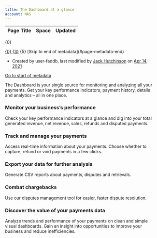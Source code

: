 ```yaml
---
title: The Dashboard at a glance
account: NAS
---
```


<table class="aui"> <thead> <tr class="header"> <th class="search-result-title">Page Title</th> <th class="search-result-space">Space</th> <th class="search-result-date">Updated</th> </tr> </thead> </table> <p class="search-result-count">{0}</p> <tr class="search-result"> <td class="search-result-title"><a href="{1}" class="content-type-{2}"><span>{0}</span></a></td> <td class="search-result-space"><a class="space" href="/display/{4}/" title="{3}">{3}</a></td> <td class="search-result-date"><span class="date" title="{6}">{5}</span></td> </tr> [Skip to end of metadata](#page-metadata-end)

*   Created by user-faddb, last modified by [Jack Hutchinson](    /display/~jack.hutchinson
    ) on [Apr 14, 2021](/pages/diffpagesbyversion.action?pageId=8488047&selectedPageVersions=20&selectedPageVersions=21 "Show changes")

[Go to start of metadata](#page-metadata-start)

The Dashboard is your single source for monitoring and analyzing all your payments. Get your key performance indicators, payment history, details and analytics – all in one place.

### Monitor your business’s performance

Check your key performance indicators at a glance and dig into your total generated revenue, net revenue, sales, refunds and disputed payments.

### Track and manage your payments

Access real-time information about your payments. Choose whether to capture, refund or void payments in a few clicks.

### Export your data for further analysis

Generate CSV reports about payments, disputes and retrievals.

### Combat chargebacks

Use our disputes management tool for easier, faster dispute resolution.

### Discover the value of your payments data

Analyze trends and performance of your payments on clean and simple visual dashboards. Gain an insight into opportunities to improve your business and reduce inefficiencies.
